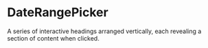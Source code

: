 # DateRangePicker

A series of interactive headings arranged vertically, each revealing a section of content when clicked.

